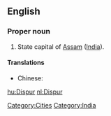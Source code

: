 ==English==
{{wikipedia}}

===Proper noun===
{{en-proper noun}}

# State capital of [[Assam]] ([[India]]).

====Translations====
{{trans-top|state capital of Assam, India}}
* Chinese:
*: {{trreq|Mandarin}}
{{trans-mid}}
{{trans-bottom}}

[[Category:Cities]]
[[Category:India]]

[[hu:Dispur]]
[[nl:Dispur]]